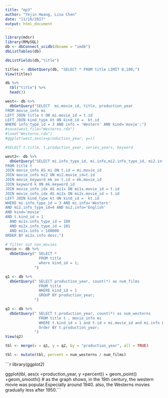 ```yaml
---
title: "mp3"
author: "Yejin Hwang, Lisa Chen"
date: "11/16/2017"
output: html_document
---
```


```r
library(mdsr)
library(RMySQL)
db <- dbConnect_scidb(dbname = "imdb")
dbListTables(db)
```
```r
dbListFields(db,"title")
```
```r
titles <- dbGetQuery(db, "SELECT * FROM title LIMIT 0,100;")
View(titles)

db %>%
  tbl("title") %>%
  head(3)
```

```r
west<- db %>%
  dbGetQuery("SELECT  mi.movie_id, title, production_year
FROM movie_info mi
LEFT JOIN title t ON mi.movie_id = t.id
LEFT JOIN kind_type kt ON kind_id =  kt.id
WHERE info_type_id = 3 AND info = 'Western' AND kind='movie';")
#save(west,file="Westerns.rda")
#load("Westerns.rda")
#ggplot(west,aes(x=production_year, y=))
```

```r
#SELECT t.title, t.production_year, series_years, keyword

west2<- db %>%
  dbGetQuery("SELECT mi.info_type_id, mi.info,mi2.info_type_id, mi2.info,mi1x.info_type_id, mi1x.info,mi2x.info_type_id, mi2x.info
FROM title t
JOIN movie_info AS mi ON t.id = mi.movie_id
JOIN movie_info mi2 ON mi2.movie_id=t.id
JOIN movie_keyword mk on t.id = mk.movie_id
JOIN keyword k ON mk.keyword_id
JOIN movie_info_idx AS mi1x ON mi1x.movie_id = t.id
JOIN movie_info_idx AS mi2x ON mi2x.movie_id = t.id
LEFT JOIN kind_type kt ON kind_id =  kt.id
WHERE mi.info_type_id = 3 AND mi.info='Western' 
AND mi2.info_type_id=4 AND mi2.info='English'
AND kind='movie'
AND t.kind_id = 1
  AND mi1x.info_type_id = 100
  AND mi2x.info_type_id = 101
  AND mi1x.info > 100000
ORDER BY mi2x.info desc;")
```
```r

# filter out non_movies
movie <- db %>%
  dbGetQuery(" SELECT *
               FROM title
               where kind_id = 1;
             ")
```







```r

q1 <- db %>%
  dbGetQuery(" SELECT production_year, count(*) as num_films
               FROM title
               WHERE kind_id = 1
               GROUP BY production_year;
             ")
```





```r

q2 <- db %>%
  dbGetQuery(" SELECT t.production_year, count(*) as num_westerns
               FROM title t , movie_info mi
               WHERE t.kind_id = 1 and t.id = mi.movie_id and mi.info LIKE '%Westerns%'
               Order BY t.production_year;
             ")
View(q2)
```



```r

tbl <- merge(x = q1, y = q2, by = "production_year", all = TRUE)

tbl <- mutate(tbl, percent = num_westerns / num_films)
```



```r


library(ggplot2)

ggplot(tbl, aes(x =production_year, y =percent)) + geom_point() +geom_smooth()
# as the graph shows, in the 19th century, the western movie was popular.Especially around 1940. also, the Westerns movies gradually less after 1950.```
